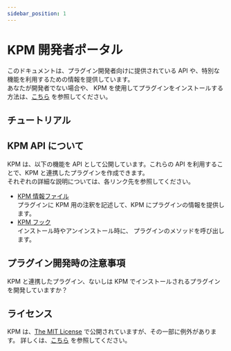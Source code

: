 ```yaml
---
sidebar_position: 1
---
```



# KPM 開発者ポータル

このドキュメントは、プラグイン開発者向けに提供されている API や、特別な機能を利用するための情報を提供しています。  
あなたが開発者でない場合や、 KPM を使用してプラグインをインストールする方法は、[こちら](/docs/use-kpm) を参照してください。

## チュートリアル

<BelowDocument docId="api-docs/tutorial" message="KPM と連携したプラグインを作成するには、以下のチュートリアルを参照してください。" />

## KPM API について

KPM は、以下の機能を API として公開しています。これらの API を利用することで、KPM と連携したプラグインを作成できます。  
それぞれの詳細な説明については、各リンク先を参照してください。

+ [KPM 情報ファイル](/dev-docs/api-docs/kpm-info)  
  プラグインに KPM 用の注釈を記述して、KPM にプラグインの情報を提供します。
+ [KPM フック](/dev-docs/api-docs/hook)  
  インストール時やアンインストール時に、 プラグインのメソッドを呼び出します。

## プラグイン開発時の注意事項

KPM と連携したプラグイン、ないしは KPM でインストールされるプラグインを開発していますか？  

<BelowDocument docId="plugin-dev-caution" message="以下の注意事項を守ることで、プラグインの品質を高められます！" />

## ライセンス

KPM は、[The MIT License](/dev-docs/licenses/#the-mit-license) で公開されていますが、その一部に例外があります。
詳しくは、[こちら](/dev-docs/api-docs/licenses) を参照してください。
